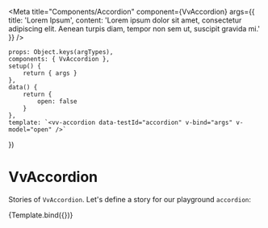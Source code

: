 
<Meta
	title="Components/Accordion"
	component={VvAccordion}
	args={{
		title: 'Lorem Ipsum',
		content:
			'Lorem ipsum dolor sit amet, consectetur adipiscing elit. Aenean turpis diam, tempor non sem ut, suscipit gravida mi.'
	}}
/>

	props: Object.keys(argTypes),
	components: { VvAccordion },
	setup() {
		return { args }
	},
	data() {
		return {
			open: false
		}
	},
	template: `<vv-accordion data-testId="accordion" v-bind="args" v-model="open" />`
})

# VvAccordion

Stories of `VvAccordion`.
Let's define a story for our playground `accordion`:

<Canvas>
	<Story name="vv-accordion" play={accordionTest} args={{}}>
		{Template.bind({})}
	</Story>
</Canvas>
